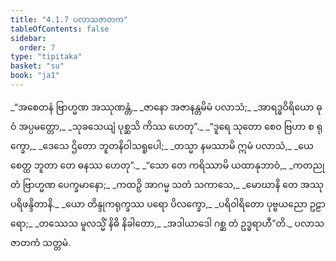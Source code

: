 ```yaml
---
title: "4.1.7 ပလာသဇာတက"
tableOfContents: false
sidebar:
  order: 7
type: "tipitaka"
basket: "su"
book: "ja1"
---
```



<DynamicBreadcrumb />

<Division number="25" book="ja1" e="ch" v="22" p="96">

<Paragraph number="913" type="verses" book="ja1">
_“အစေတနံ ဗြာဟ္မဏ အဿုဏန္တံ,_  
_ဇာနော အဇာနန္တမိမံ ပလာသံ;_  
_အာရဒ္ဓဝိရိယော ဓုဝံ အပ္ပမတ္တော,_  
_သုခသေယျံ ပုစ္ဆသိ ကိဿ ဟေတု”._  

</Paragraph>

</Division>
<Division number="26" book="ja1" e="ch" v="22" p="96">

<Paragraph number="914" type="verses" book="ja1">
_“ဒူရေ သုတော စေဝ ဗြဟာ စ ရုက္ခော,_  
_ဒေသေ ဌိတော ဘူတနိဝါသရူပေါ;_  
_တသ္မာ နမဿာမိ ဣမံ ပလာသံ,_  
_ယေ စေတ္ထ ဘူတာ တေ ဓနဿ ဟေတု”._  

</Paragraph>

</Division>
<Division number="27" book="ja1" e="ch" v="22" p="96">

<Paragraph number="915" type="verses" book="ja1">
_“သော တေ ကရိဿာမိ ယထာနုဘာဝံ,_  
_ကတညုတံ ဗြာဟ္မဏ ပေက္ခမာနော;_  
_ကထဉှိ အာဂမ္မ သတံ သကာသေ,_  
_မောဃာနိ တေ အဿု ပရိဖန္ဒိတာနိ._  

</Paragraph>

</Division>
<Division number="28" book="ja1" e="ch" v="22" p="97">

<Paragraph number="916" type="verses" book="ja1">
_ယော တိန္ဒုကရုက္ခဿ ပရော ပိလက္ခော,_  
_ပရိဝါရိတော ပုဗ္ဗယညော ဥဠာရော;_  
_တဿေသ မူလသ္မိံ နိဓိ နိခါတော,_  
_အဒါယာဒေါ ဂစ္ဆ တံ ဥဒ္ဓရာဟီ”တိ._  


</Paragraph>
</Division>

<Paragraph number="917" type="center" book="ja1">
ပလာသဇာတကံ သတ္တမံ.
</Paragraph>